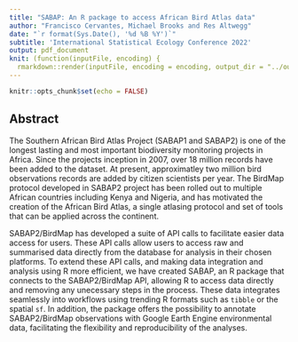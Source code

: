 ```yaml
---
title: "SABAP: An R package to access African Bird Atlas data"
author: "Francisco Cervantes, Michael Brooks and Res Altwegg"
date: "`r format(Sys.Date(), '%d %B %Y')`"
subtitle: 'International Statistical Ecology Conference 2022'
output: pdf_document
knit: (function(inputFile, encoding) {
  rmarkdown::render(inputFile, encoding = encoding, output_dir = "../output") })
---
```


```r
knitr::opts_chunk$set(echo = FALSE)
```

## Abstract

The Southern African Bird Atlas Project (SABAP1 and SABAP2) is one of the longest lasting and most important biodiversity monitoring projects in Africa. Since the projects inception in 2007, over 18 million records have been added to the dataset. At present, approximatley two million bird observations records are added by citizen scientists per year. The BirdMap protocol developed in SABAP2 project has been rolled out to multiple African countries including Kenya and Nigeria, and  has motivated the creation of the African Bird Atlas, a single atlasing protocol and set of tools that can be applied across the continent. 

SABAP2/BirdMap has developed a suite of API calls to facilitate easier data access for users. These API calls allow users to access raw and summarised data directly from the database for analysis in their chosen platforms. To extend these API calls, and making data integration and analysis using R more efficient, we have created SABAP, an R package that connects to the SABAP2/BirdMap API, allowing R to access data directly and removing any unecessary steps in the process. These data integrates seamlessly into workflows using trending R formats such as `tibble` or the spatial `sf`. In addition, the package offers the possibility to annotate SABAP2/BirdMap observations with Google Earth Engine environmental data, facilitating the flexibility and reproducibility of the analyses.
